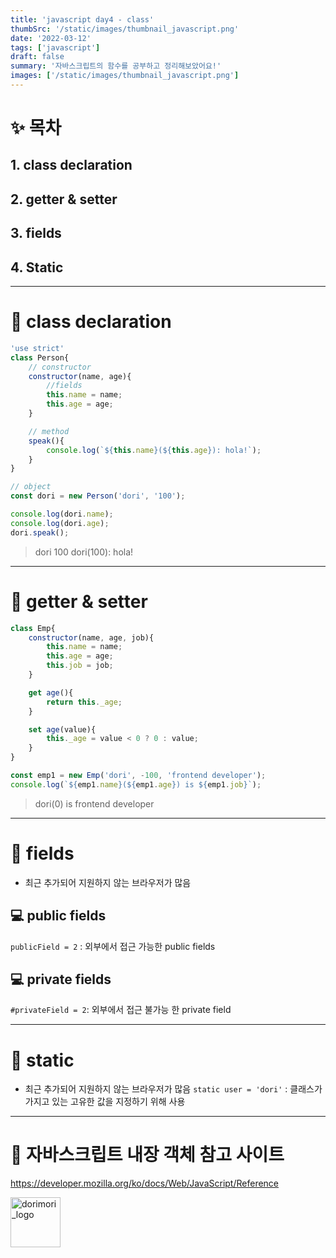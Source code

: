```yaml
---
title: 'javascript day4 - class'
thumbSrc: '/static/images/thumbnail_javascript.png'
date: '2022-03-12'
tags: ['javascript']
draft: false
summary: '자바스크립트의 함수를 공부하고 정리해보았어요!'
images: ['/static/images/thumbnail_javascript.png']
---
```

# ✨ 목차
## 1. class declaration
## 2. getter & setter
## 3. fields
## 4. Static
---   
# 🎈 class declaration
```js
'use strict'
class Person{
    // constructor
    constructor(name, age){
        //fields
        this.name = name;
        this.age = age;
    }

    // method
    speak(){
        console.log(`${this.name}(${this.age}): hola!`);
    }
}

// object
const dori = new Person('dori', '100');

console.log(dori.name);
console.log(dori.age);
dori.speak();
```
> dori
        100
        dori(100): hola!
   
---
# 🎈 getter & setter
```js
class Emp{
    constructor(name, age, job){
        this.name = name;
        this.age = age;
        this.job = job;
    }

    get age(){
        return this._age;
    }

    set age(value){
        this._age = value < 0 ? 0 : value;
    }
}

const emp1 = new Emp('dori', -100, 'frontend developer');
console.log(`${emp1.name}(${emp1.age}) is ${emp1.job}`);
```
> dori(0) is frontend developer
   

---
# 🎈 fields
- 최근 추가되어 지원하지 않는 브라우저가 많음
## 💻 public fields
`publicField = 2` : 외부에서 접근 가능한 public fields
   
## 💻 private fields
`#privateField = 2`: 외부에서 접근 불가능 한 private field
   
---
# 🎈 static
- 최근 추가되어 지원하지 않는 브라우저가 많음
`static user = 'dori'` : 클래스가 가지고 있는 고유한 값을 지정하기 위해 사용
   
---
# 📎 자바스크립트 내장 객체 참고 사이트
https://developer.mozilla.org/ko/docs/Web/JavaScript/Reference

<img src="/static/images/dorimori_logo_long.jpg" height="80px" title="logo" alt="dorimori_logo"></img>
